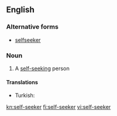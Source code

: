 ==English==

===Alternative forms===
*[[selfseeker]]

===Noun===
{{en-noun|sg=[[self]]-[[seeker]]}}

# A [[self-seeking]] person

====Translations====
{{trans-top}}
* Turkish: {{t+|tr|çıkarcı}}
{{trans-mid}}
{{trans-bottom}}

[[kn:self-seeker]]
[[fi:self-seeker]]
[[vi:self-seeker]]